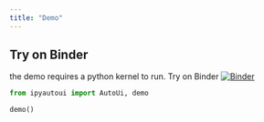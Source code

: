```yaml
---
title: "Demo"
---
```



::: {.callout-warning}
## Try on Binder

the demo requires a python kernel to run. Try on Binder [![Binder](https://mybinder.org/badge_logo.svg)](https://mybinder.org/v2/gh/maxfordham/ipyautoui/HEAD?urlpath=voila%2Frender%2Fdocs%2Fdemo.ipynb)
:::


```python
from ipyautoui import AutoUi, demo

demo()
```